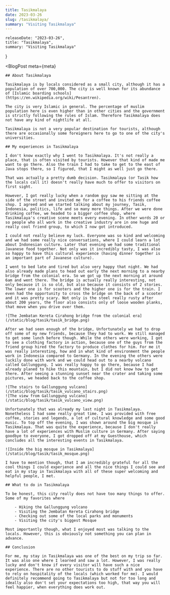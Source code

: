 ```yaml
---
title: Tasikmalaya
date: 2023-03-26
slug: /tasikmalaya/
summary: "Visiting Tasikmalaya"
---
```



    releaseDate: "2023-03-26",
    title: "Tasikmalaya",
    summary: "Visiting Tasikmalaya"
}

<BlogPost 
    meta={meta}
>

    ## About Tasikmalaya

    Tasikmalaya is by locals considered as a small city, although it has a population of over 700,000. The city is well known for its abundance of [Islamic boarding schools](https://en.wikipedia.org/wiki/Pesantren).

    The city is very Islamic in general. The percentage of muslim population here is even higher than in other cities and the government is strictly following the rules of Islam. Therefore Tasikmalaya does not have any kind of nightlife at all.

    Tasikmalaya is not a very popular destination for tourists, although there are occasionally some foreigners here to go to one of the city's universities.

    ## My experiences in Tasikmalaya

    I don't know exactly why I went to Tasikmalaya. It's not really a place, that is often visited by tourists. However that kind of made me want to go there. Also the train I had to take to get to the east of Java stops there, so I figured, that I might as well just go there.

    That was actually a pretty dumb decision. Tasikmalaya (or Tasik how the locals call it) doesn't really have much to offer to visitors on first sight.

    However, I got really lucky when a random guy saw me sitting at the side of the street and invited me for a coffee to his friends coffee shop. I agreed and we started talking about my journey, Tasik, Indonesia, politics, life and so many more things. After we were done drinking coffee, we headed to a bigger coffee shop, where Tasikmalaya's creative scene meets every evening. In other words 20 or so people who all work in the creative industry are in one huge and really cool friend group, to which I now got introduced.

    I could not really believe my luck. Everyone was so kind and welcoming and we had some really nice conversations, where I could learn a lot about Indonesian culture. Later that evening we had some traditional Javanese food together. Not only was it incredibly tasty, I was also so happy to have this cultural experience (having dinner together is an important part of Javanese culture).

    I went to bed late and tired but also very happy that night. We had also already made plans to head out early the next morning to a nearby bridge from the colonial era. So we got up the next morning at around 6am and went there. The bridge is actually really interesting, not only because it is so old, but also because it consists of 2 stories. The lower one is for scooters and the higher one is for the train. I even had the opportunity to cross the bridge on the back of a scooter and it was pretty scary. Not only is the steel really rusty after about 200 years, the floor also consists only of loose wooden planks, that move when you drive over them.

    ![The Jembatan Kereta Cirahong bridge from the colonial era](/static/blog/tasik/tasik_bridge.png)

    After we had seen enough of the bridge, Unfortunately we had to drop off some of my new friends, because they had to work. We still managed to get some lunch before though. While the others were working, I got to see a clothing factory in action, because one of the guys from the friend group hired the factory to produce clothes for him. For me it was really interesting, how and in what kind of environment the people work in Indonesia compared to Germany. In the evening the others were luckily done with work and we could head out to a nearby volcano called Gallunggung. I was really happy to go there, because I had already planed to hike this mountain, but I did not know how to get there. After seeing a stunning sunset near the crater and taking some pictures, we headed back to the coffee shop.

    ![The stairs to Gallunggung vulcano](/static/blog/tasik/tasik_vulcano_stairs.png)   
    ![The view from Gallunggung vulcano](/static/blog/tasik/tasik_vulcano_view.png)

    Unfortunately that was already my last night in Tasikmalaya. Nonetheless I had some really great time. I was provided with free coffee, stories and legends, a lot of cultural knowledge and some good music. To top off the evening, I was shown around the big mosque in Tasikmalaya. That was quite the experience, because I don't really have a lot of experiences with Muslim culture in Germany. After saying goodbye to everyone, I got dropped off at my Guesthouse, which concludes all the interesting events in Tasikmalaya.

    ![Inside the big mosque in Tasikmalaya](/static/blog/tasik/tasik_mosque.png)

    I have to mention though, that I am incredibly grateful for all the cool things I could experience and all the nice things I could see and eat in my stay in Tasikmalaya with all of these super welcoming and helpful people, I met.

    ## What to do in Tasikmalaya

    To be honest, this city really does not have too many things to offer. Some of my favorites where

        - Hiking the Gallunggung volcano
        - Visiting the Jembatan Kereta Cirahong bridge
        - Checking out some of the local parks and monuments
        - Visiting the city's biggest Mosque

    Most importantly though, what I enjoyed most was talking to the locals. However, this is obviously not something you can plan in advance.

    ## Conclusion

    For me, my stay in Tasikmalaya was one of the best on my trip so far. It was also one where I learned and saw a lot. However, I was really lucky and don't know if every visitor will have such a nice experience. There are no other tourists to do stuff with and you have to rely on hospitality of the locals (which worked for me). I would definitely recommend going to Tasikmalaya but not for too long and ideally also don't set your expectations too high, that way you will feel happier, when everything does work out.

</BlogPost>